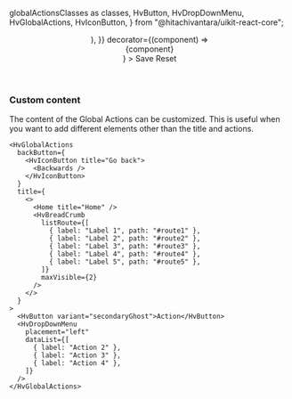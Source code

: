  globalActionsClasses as classes,
  HvButton,
  HvDropDownMenu,
  HvGlobalActions,
  HvIconButton,
} from "@hitachivantara/uikit-react-core";


<Header
  params={{ name: "GlobalActions", classes }}
  Component={HvGlobalActions}
  componentName="HvGlobalActions"
  controls={{
    variant: { defaultValue: "global" },
    title: { defaultValue: "Title" },
    position: { defaultValue: "sticky" },
  }}
  componentProps={{
    backButton: (
      <HvIconButton title="Back">
        <Backwards />
      </HvIconButton>
    ),
  }}
  decorator={(component) => <div className="w-full">{component}</div>}
>
  <HvButton variant="primary">Save</HvButton>
  <HvButton variant="secondarySubtle">Reset</HvButton>
  <HvDropDownMenu
    placement="left"
    dataList={[
      { label: "Action 1" },
      { label: "Action 2" },
      { label: "Action 3" },
    ]}
  />
</Header>

### Custom content

The content of the Global Actions can be customized. This is useful when you want to add different elements other than the title and actions.

```tsx live
<HvGlobalActions
  backButton={
    <HvIconButton title="Go back">
      <Backwards />
    </HvIconButton>
  }
  title={
    <>
      <Home title="Home" />
      <HvBreadCrumb
        listRoute={[
          { label: "Label 1", path: "#route1" },
          { label: "Label 2", path: "#route2" },
          { label: "Label 3", path: "#route3" },
          { label: "Label 4", path: "#route4" },
          { label: "Label 5", path: "#route5" },
        ]}
        maxVisible={2}
      />
    </>
  }
>
  <HvButton variant="secondaryGhost">Action</HvButton>
  <HvDropDownMenu
    placement="left"
    dataList={[
      { label: "Action 2" },
      { label: "Action 3" },
      { label: "Action 4" },
    ]}
  />
</HvGlobalActions>
```
